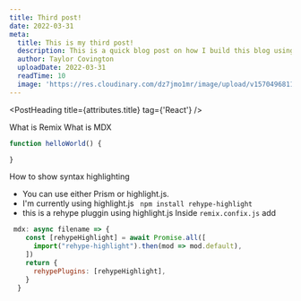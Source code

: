 ```yaml
---
title: Third post!
date: 2022-03-31
meta: 
  title: This is my third post!
  description: This is a quick blog post on how I build this blog using Remix, MDX, and Vercel
  author: Taylor Covington
  uploadDate: 2022-03-31
  readTime: 10
  image: 'https://res.cloudinary.com/dz7jmo1mr/image/upload/v1570496811/trees.jpg.jpg'
---
```



<PostHeading  title={attributes.title} tag={'React'} />

What is Remix
What is MDX


```js
function helloWorld() {

}
```

How to show syntax highlighting
- You can use either Prism or highlight.js.
- I'm currently using highlight.js 
` npm install rehype-highlight`
- this is a rehype pluggin  using highlight.js
Inside `remix.confix.js` add

```js
 mdx: async filename => {
    const [rehypeHighlight] = await Promise.all([
      import("rehype-highlight").then(mod => mod.default),
    ])
    return {
      rehypePlugins: [rehypeHighlight],
    }
  }
```